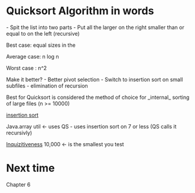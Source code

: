 = Quicksort Algorithm in words = 

- Spit the list into two parts
- Put all the larger on the right smaller than or equal to on the left
(recursive)


Best case:
equal sizes in the 

Average case: n log n

Worst case : n^2


Make it better?
- Better pivot selection
- Switch to insertion sort on small subfiles
- elimination of recursion

Best for Quicksort is considered the method of choice 
for _internal_ sorting of large files (n >= 10000)

[[insertion sort]]

Java.array util <- uses QS 
- uses insertion sort on 7 or less (QS calls it recursivly)

[[Inquizitiveness]] 10,000 <- is the smallest you test


= Next time =

Chapter 6





